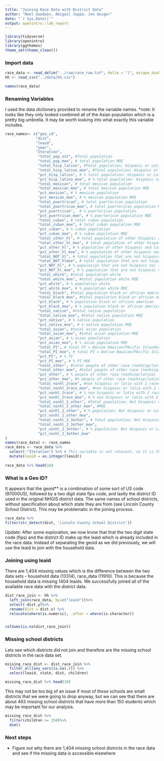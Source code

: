 ```yaml
---
title: "Joining Race Data with District Data"
author: "Noel Goodwin, Abigail Joppa, Jon Geiger"
date: "`r Sys.Date()`"
output: openintro::lab_report
---
```


```r
library(tidyverse)
library(openintro)
library(ggthemes)
theme_set(theme_clean())
```

### Import data

```r
race_data <- read_delim("../raw/race_raw.txt", delim = "|", escape_double = FALSE, trim_ws = TRUE)
hh <- read_csv("../data/hh.csv")
```



```r
names(race_data)
```

### Renaming Variables

I used the data dictionary provided to rename the variable names. 
*note: It looks like they only looked combined all of the Asian population which is a pretty big umbrella. It may be worth looking into what exactly this variable includes. 
```r
race_names<- c("geo_id",
              "dist", 
              "leaid", 
              "year", 
              "Iteration",
               "total_pop_est", #Total population
               "total_pop_moe", # total population MOE
               "total_hisp_latino", #Total population; Hispanic or Latino (of any race)
               "total_hisp_latino_moe", #Total population; Hispanic or Latino (of any race) MOE
               "pct_hisp_latino", # % total population: Hispanic or Latino (of any race)
               "pct_hisp_latino_moe", # % total population: Hispanic or Latino (of any race) MOE
               "total_mexican", # total mexican population
               "total_mexican_moe", # total mexican population MOE
               "pct_mexican", # % mexican population
               "pct_mexican_moe", # % mexican population MOE
               "total_puertrican", # total puertorican population
               "total_puertrican_moe", # total puertorican population MOE
               "pct_puertrican",  # % puertorican population
               "pct_puertrican_moe", # % puertorican population MOE
               "total_cuban", # total cuban population
               "total_cuban_moe", # total cuban population MOE
               "pct_cuban", # % cuban population
               "pct_cuban_moe", # % cuban population MOE
               "total_other_hl", # total population of other hispanic and latino
               "total_other_hl_moe", # total population of other hispanic and latino MOE
               "pct_other_hl", # % population of other hispanic and latino
               "pct_other_hl_moe", # % population of other hispanic and latino MOE
               "total_NOT_hl", # total population that are not hispanic nor latino
               "total_NOT_hlmoe", # total population that are not hispanic nor latino MOE
               "pct_NOT_hl", # % population that are not hispanic nor latino
               "pct_NOT_hl_moe", # % population that are not hispanic nor latino MOE
               "total_white", #total population white
               "total_white_moe", #total population white MOE
               "pct_white", # % population white
               "pct_white_moe", # % population white MOE
               "total_black", #total population black or african american
               "total_black_moe", #total population black or african american MOE
               "pct_black", # % population black or african american
               "pct_black_moe", # % population black or african american MOE
               "total_native", #total native population 
               "total_native_moe", #total native population MOE
               "pct_native", # % native population
               "pct_native_moe", # % native population MOE
               "total_asian", #total asian population 
               "total_asian_moe", #total asian population MOE
               "pct_asian", # % asian population
               "pct_asian_moe", # % asian population MOE
               "total_PI", # total PI = Native Hawiian/PAcific Islander 
               "total_PI_moe", # total PI = Native Hawiian/PAcific Islander MOE
               "pct_PI", # % PI 
               "pct_PI_moe", # % PI MOE
               "total_other", #total people of other race (nonhisp/latino)
               "total_other_moe", #total people of other race (nonhisp/latino) MOE
               "pct_other", # % people of other race (nonhisp/latino)
               "pct_other_moe", #% people of other race (nonhisp/latino) MOE
               "total_nonhl_2race", #non hispanic or latio with 2 races or more
               "total_nonhl_2race_moe", #non hispanic or latio with 2 races or more MOE
               "pct_nonhl_2race", # % non hispanic or latio with 2 races or more
               "pct_nonhl_2race_moe", # % non hispanic or latio with 2 races or more MOE
               "total_nonhl_2_other", #Total population; Not Hispanic or Latino; Two or more                                          races; Two races including Some other race
               "total_nonhl_2_other_moe", #MOE
               "pct_nonhl_2_other", # % population; Not Hispanic or Latino; Two or more                                          races; Two races including Some other race
               "pct_nonhl_2_other_moe", 
               "total_nonhl_2_3other", # Total population; Not Hispanic or Latino; Two or more                                          races; Two races excluding Some other race, and Three                                           or more races
               "total_nonhl_2_3other_moe", 
               "pct_nonhl_2_3other", # % population; Not Hispanic or Latino; Two or more                                               races; Two races excluding Some other race, and Three                                           or more races
               "pct_nonhl_2_3other_moe"
)
names(race_data) <- race_names
race_data <- race_data %>%
  select(-"Iteration") %>% # This variable is not relevant, as it is the same through each entry. We can keep in mind that it is 105.
  mutate(leaid = as.integer(leaid))
  
race_data %>% head(10)
```

### What is a Geo ID? 
It appears that the geoid** is a combination of some sort of US code (97000US), followed by a two digit state fips code, and lastly the district ID used in the original NHGIS district data. The same names of school districts, without specification about which state they are from (see Lincoln County School District). This may be problematic in the joining process. 

```r
race_data %>%
filter(str_detect(dist, 'Lincoln County School District'))
```

Update: After some exploration, we now know that that the two digit state code (fips) and the district ID make up the leaid which is already included in the race data. Instead of separating the geoid as we did previously, we will use the leaid to join with the household data. 

### Joining using leaid

There are 1,404 missing values which is the difference between the two data sets - household data (13314), race_data (11910). This is because the household data is missing 1404 leaids. We successfully joined all of the available race data with the district data. 
```r

dist_race_join <- hh %>%
  left_join(race_data, by=c("leaid"))%>%
  select(-dist.y)%>%
  rename(dist = dist.x) %>%
  relocate(where(is.numeric), .after = where(is.character))


colSums(is.na(dist_race_join))


```

### Missing school districts

Lets see which districts did not join and therefore are the missing school districts in the race data set. 

```r

missing_race_dist <- dist_race_join %>% 
  filter_all(any_vars(is.na(.))) %>%
  select(leaid, state, dist, children)

missing_race_dist %>% head(10)

```

This may not be too big of an issue if most of those schools are small districts that we were going to drop anyway, but we can see that there are about 463 missing school districts that have more than 150 students which may be important for our analysis. 
```r
missing_race_dist %>%
  filter(children >= 150)%>%
  dim()
```

### Next steps

- Figure out why there are 1,404 missing school districts in the race data and see if the missing data is accessible elsewhere

